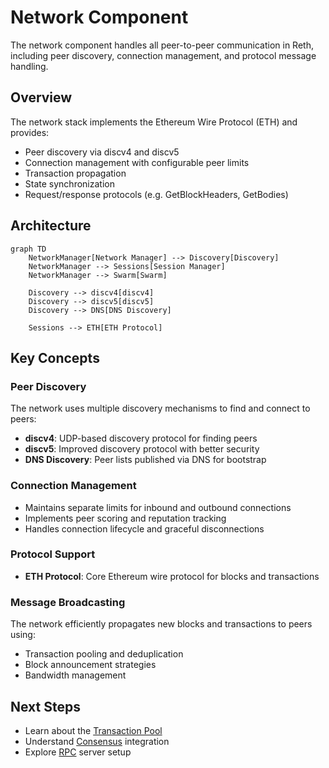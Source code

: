 # Network Component

The network component handles all peer-to-peer communication in Reth, including peer discovery, connection management, and protocol message handling.

## Overview

The network stack implements the Ethereum Wire Protocol (ETH) and provides:
- Peer discovery via discv4 and discv5
- Connection management with configurable peer limits
- Transaction propagation
- State synchronization
- Request/response protocols (e.g. GetBlockHeaders, GetBodies)

## Architecture

```mermaid
graph TD
    NetworkManager[Network Manager] --> Discovery[Discovery]
    NetworkManager --> Sessions[Session Manager]
    NetworkManager --> Swarm[Swarm]
    
    Discovery --> discv4[discv4]
    Discovery --> discv5[discv5]
    Discovery --> DNS[DNS Discovery]
    
    Sessions --> ETH[ETH Protocol]
```

## Key Concepts

### Peer Discovery
The network uses multiple discovery mechanisms to find and connect to peers:
- **discv4**: UDP-based discovery protocol for finding peers
- **discv5**: Improved discovery protocol with better security
- **DNS Discovery**: Peer lists published via DNS for bootstrap

### Connection Management
- Maintains separate limits for inbound and outbound connections
- Implements peer scoring and reputation tracking
- Handles connection lifecycle and graceful disconnections

### Protocol Support
- **ETH Protocol**: Core Ethereum wire protocol for blocks and transactions

### Message Broadcasting
The network efficiently propagates new blocks and transactions to peers using:
- Transaction pooling and deduplication
- Block announcement strategies
- Bandwidth management

## Next Steps

- Learn about the [Transaction Pool](/sdk/node-components/pool)
- Understand [Consensus](/sdk/node-components/consensus) integration
- Explore [RPC](/sdk/node-components/rpc) server setup
